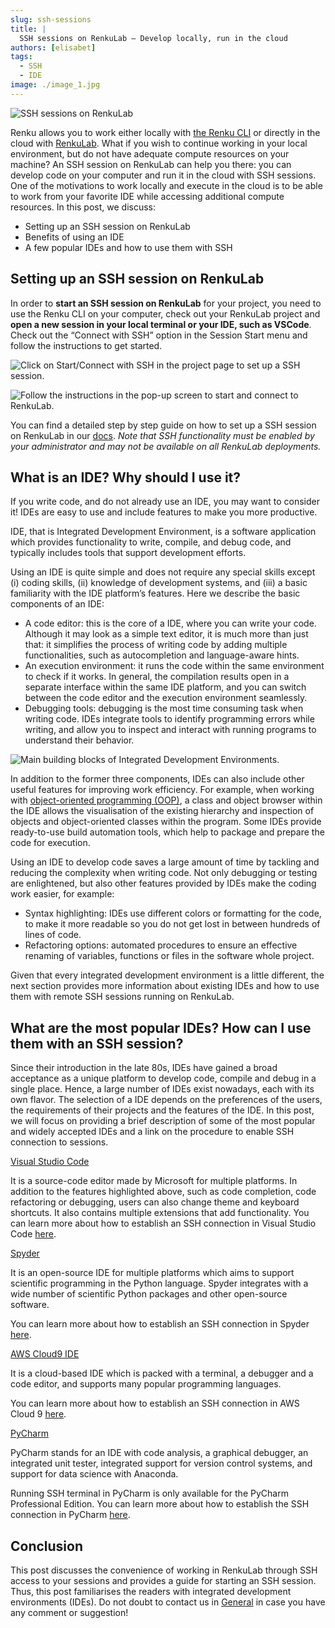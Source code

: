 ```yaml
---
slug: ssh-sessions
title: |
  SSH sessions on RenkuLab — Develop locally, run in the cloud
authors: [elisabet]
tags:
  - SSH
  - IDE
image: ./image_1.jpg
---
```


![SSH sessions on RenkuLab](./image_1.jpg)

Renku allows you to work either locally with [the Renku CLI](https://renku.readthedocs.io/en/latest/how-to-guides/own_machine/index.html) or directly in the cloud with [RenkuLab](http://renkulab.io/). What if you wish to continue working in your local environment, but do not have adequate compute resources on your machine? An SSH session on RenkuLab can help you there: you can develop code on your computer and run it in the cloud with SSH sessions. One of the motivations to work locally and execute in the cloud is to be able to work from your favorite IDE while accessing additional compute resources. In this post, we discuss:

- Setting up an SSH session on RenkuLab
- Benefits of using an IDE
- A few popular IDEs and how to use them with SSH

<!-- truncate -->

## Setting up an SSH session on RenkuLab

In order to **start an SSH session on RenkuLab** for your project, you need to use the Renku CLI on your computer, check out your RenkuLab project and **open a new session in your local terminal or your IDE, such as VSCode**. Check out the “Connect with SSH” option in the Session Start menu and follow the instructions to get started.

![Click on Start/Connect with SSH in the project page to set up a SSH session.](./image_2.jpg)

![Follow the instructions in the pop-up screen to start and connect to RenkuLab.](./image_3.jpg)

You can find a detailed step by step guide on how to set up a SSH session on RenkuLab in our [docs](https://renku.readthedocs.io/en/stable/how-to-guides/renkulab/ssh-into-sessions.html). _Note that SSH functionality must be enabled by your administrator and may not be available on all RenkuLab deployments._

## What is an IDE? Why should I use it?

If you write code, and do not already use an IDE, you may want to consider it! IDEs are easy to use and include features to make you more productive.

IDE, that is Integrated Development Environment, is a software application which provides functionality to write, compile, and debug code, and typically includes tools that support development efforts.

Using an IDE is quite simple and does not require any special skills except (i) coding skills, (ii) knowledge of development systems, and (iii) a basic familiarity with the IDE platform’s features. Here we describe the basic components of an IDE:

- A code editor: this is the core of a IDE, where you can write your code. Although it may look as a simple text editor, it is much more than just that: it simplifies the process of writing code by adding multiple functionalities, such as autocompletion and language-aware hints.
- An execution environment: it runs the code within the same environment to check if it works. In general, the compilation results open in a separate interface within the same IDE platform, and you can switch between the code editor and the execution environment seamlessly.
- Debugging tools: debugging is the most time consuming task when writing code. IDEs integrate tools to identify programming errors while writing, and allow you to inspect and interact with running programs to understand their behavior.

![Main building blocks of Integrated Development Environments.](./image_4.png)

In addition to the former three components, IDEs can also include other useful features for improving work efficiency. For example, when working with [object-oriented programming (OOP)](https://en.wikipedia.org/wiki/Object-oriented_programming), a class and object browser within the IDE allows the visualisation of the existing hierarchy and inspection of objects and object-oriented classes within the program. Some IDEs provide ready-to-use build automation tools, which help to package and prepare the code for execution.

Using an IDE to develop code saves a large amount of time by tackling and reducing the complexity when writing code. Not only debugging or testing are enlightened, but also other features provided by IDEs make the coding work easier, for example:

- Syntax highlighting: IDEs use different colors or formatting for the code, to make it more readable so you do not get lost in between hundreds of lines of code.
- Refactoring options: automated procedures to ensure an effective renaming of variables, functions or files in the software whole project.

Given that every integrated development environment is a little different, the next section provides more information about existing IDEs and how to use them with remote SSH sessions running on RenkuLab.

## What are the most popular IDEs? How can I use them with an SSH session?

Since their introduction in the late 80s, IDEs have gained a broad acceptance as a unique platform to develop code, compile and debug in a single place. Hence, a large number of IDEs exist nowadays, each with its own flavor. The selection of a IDE depends on the preferences of the users, the requirements of their projects and the features of the IDE. In this post, we will focus on providing a brief description of some of the most popular and widely accepted IDEs and a link on the procedure to enable SSH connection to sessions.

[Visual Studio Code](https://code.visualstudio.com/)

It is a source-code editor made by Microsoft for multiple platforms. In addition to the features highlighted above, such as code completion, code refactoring or debugging, users can also change theme and keyboard shortcuts. It also contains multiple extensions that add functionality. You can learn more about how to establish an SSH connection in Visual Studio Code [here](https://code.visualstudio.com/docs/remote/ssh).

[Spyder](https://www.spyder-ide.org/)

It is an open-source IDE for multiple platforms which aims to support scientific programming in the Python language. Spyder integrates with a wide number of scientific Python packages and other open-source software.

You can learn more about how to establish an SSH connection in Spyder [here](https://mazzine.medium.com/how-to-connect-your-spyder-ide-to-an-external-ipython-kernel-with-ssh-putty-tunnel-e1c679e44154).

[AWS Cloud9 IDE](https://aws.amazon.com/cloud9/)

It is a cloud-based IDE which is packed with a terminal, a debugger and a code editor, and supports many popular programming languages.

You can learn more about how to establish an SSH connection in AWS Cloud 9 [here](https://docs.aws.amazon.com/cloud9/latest/user-guide/create-environment-ssh.html).

[PyCharm](https://www.jetbrains.com/pycharm/)

PyCharm stands for an IDE with code analysis, a graphical debugger, an integrated unit tester, integrated support for version control systems, and support for data science with Anaconda.

Running SSH terminal in PyCharm is only available for the PyCharm Professional Edition. You can learn more about how to establish the SSH connection in PyCharm [here](https://www.jetbrains.com/help/pycharm/running-ssh-terminal.html).

## Conclusion

This post discusses the convenience of working in RenkuLab through SSH access to your sessions and provides a guide for starting an SSH session. Thus, this post familiarises the readers with integrated development environments (IDEs). Do not doubt to contact us in [General](https://renku.discourse.group/c/general/1) in case you have any comment or suggestion!
